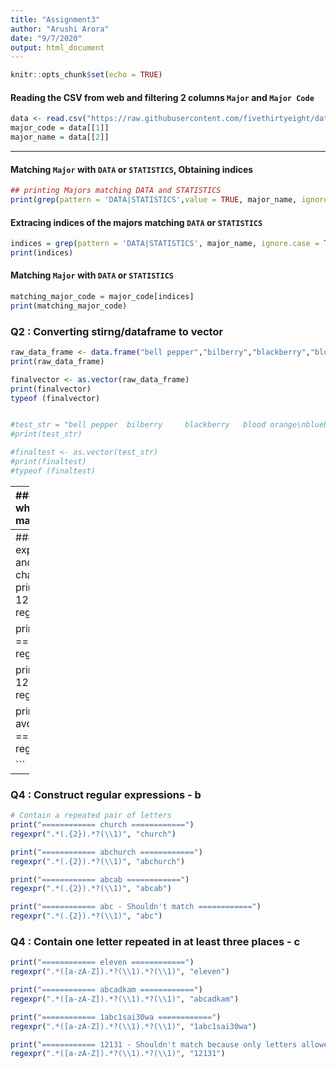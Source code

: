 ```yaml
---
title: "Assignment3"
author: "Arushi Arora"
date: "9/7/2020"
output: html_document
---
```


```r
knitr::opts_chunk$set(echo = TRUE)
```

#### Reading the CSV from web and filtering 2 columns `Major` and `Major Code`
```r
data <- read.csv("https://raw.githubusercontent.com/fivethirtyeight/data/master/college-majors/grad-students.csv")
major_code = data[[1]]
major_name = data[[2]]
```

---

#### Matching `Major` with `DATA` or `STATISTICS`, Obtaining indices
```r
## printing Majors matching DATA and STATISTICS
print(grep(pattern = 'DATA|STATISTICS',value = TRUE, major_name, ignore.case = TRUE))
```

#### Extracing indices of the majors matching `DATA` or `STATISTICS`
```r
indices = grep(pattern = 'DATA|STATISTICS', major_name, ignore.case = TRUE)
print(indices)
```


#### Matching `Major` with `DATA` or `STATISTICS`
```r
matching_major_code = major_code[indices]
print(matching_major_code)
```



### Q2 : Converting stirng/dataframe to vector

```r

raw_data_frame <- data.frame("bell pepper","bilberry","blackberry","blood orange","blueberry","cantaloupe","chili pepper","cloudberry","elderberry","lime","lychee","mulberry","olive","salal berry")
print(raw_data_frame)

finalvector <- as.vector(raw_data_frame)
print(finalvector)
typeof (finalvector)


#test_str = "bell pepper  bilberry     blackberry   blood orange\nblueberry    cantaloupe   chili pepper cloudberry  \nelderberry   lime         lychee       mulberry    \nolive        salal berry"
#print(test_str)

#finaltest <- as.vector(test_str)
#print(finaltest)
#typeof (finaltest)

```

---
### Q3 : Describe, in words, what these expressions will match - a

- (.)\1\1
```r

# Because the R language doesn't interpret single escape, the regex will not match groups, instead will directly compare \1
# Regex Meaning in R
# 	The (.) allows us to create a group of any character except \n
# 	The \1 matches  exactly with '\1'
regexpr("(.)\1\1", "a\1\1") 

# General Regex Meaning
# 	The (.) allows us to create a group of any character except \n
# 	The \1 matches the same text as matched by the first group i.e (.)
# 	The \1 again matches the same text as matched by the first group i.e (.)
# 
# Overall, the string should be have identical characters in a multiple characters
# Possible Solutions (general, not R):
# 	aaa  
# 	aaabbb   => Match 1 : aaa   => Match 2 : bbb

# Testing genral regex in R
regexpr("(.)\1\1", "aaa")   # match.length = -1

```

### Q3 : Describe, in words, what these expressions will match - b
- "(.)(.)\\2\\1"
```r

# Works will in R language with mactching groups

# " => Overall pattern should start with double quotes like ""
#  (.) => Any character except \n -> group1. Also capture 1
#  (.) => Any character except \n -> group2. Also capture 2
#  \\2 => Escaped string, actual \2 -> character that was matched by capture \2
#  \\1 => Escaped string, actual \1 -> character that was matched by capture \1
# " => Overall pattern should end with double quotes like ""

# Examples strings for regex:
# ""abba"", ""1221""

regexpr('"(.)(.)\\2\\1"', '""abba""')   # match.length != -1 i.e match
```

### Q3 : Describe, in words, what these expressions will match - c
- (..)\1
```r
# Because the R language doesn't interprets single escape, the regex will not match groups, instead will directly compare \1

# Regex Meaning
# 	The (..) allows us to create a group of any two character except \n
# Regex Meaning in R
# 	The \1 matches  exactly with '\1'
regexpr("(..)\1", "ab\1")   # match.length != -1 i.e match

# Regex Meaning in General
# 	The \1 matches the same text as matched by the first group i.e the same two characters in first group
regexpr("(..)\1", "abab")   # match.length = -1 (doesn't work with R lang)

# But it work with double escaped characters in R
regexpr("(..)\\1", "abab")  # match.length != -1 i.e match
```

### Q3 : Describe, in words, what these expressions will match - d
- "(.).\\1.\\1"
```r

# "(.).\\1.\\1"
# " => Overall pattern should start with double quotes like ""
# (.) => Any character except \n -> group1. Also capture 1
# .   => Any character
# \\1 => Escaped string, actual \1 -> character that was matched by capture \1
# .   => Any character
# \\1 => Escaped string, actual \1 -> character that was matched by capture \1
# " => Overall pattern should end with double quotes like ""
regexpr('"(.).\\1.\\1"', '""azaba""')   # match.length != -1i.e match
```

---
### Q4 : Construct regular expressions - a
```r

# Start and end with the same character
print("============ 12131 ============")
regexpr("^(.).*\\1$", "12131")

print("============ avcxa ============")
regexpr("^(.).*\\1$", "avcxa")

print("============ $123@$ ============")
regexpr("^(.).*\\1$", "$123@$")

print("============ avcxab - Shouldn't match ============")
regexpr("^(.).*\\1$", "avcxab")

```

---
### Q4 : Construct regular expressions - b
```r

# Contain a repeated pair of letters
print("============ church ============")
regexpr(".*(.{2}).*?(\\1)", "church")

print("============ abchurch ============")
regexpr(".*(.{2}).*?(\\1)", "abchurch")

print("============ abcab ============")
regexpr(".*(.{2}).*?(\\1)", "abcab")

print("============ abc - Shouldn't match ============")
regexpr(".*(.{2}).*?(\\1)", "abc")

```

### Q4 : Contain one letter repeated in at least three places - c
```r
print("============ eleven ============")
regexpr(".*([a-zA-Z]).*?(\\1).*?(\\1)", "eleven")

print("============ abcadkam ============")
regexpr(".*([a-zA-Z]).*?(\\1).*?(\\1)", "abcadkam")

print("============ 1abc1sai30wa ============")
regexpr(".*([a-zA-Z]).*?(\\1).*?(\\1)", "1abc1sai30wa")

print("============ 12131 - Shouldn't match because only letters allowed ============")
regexpr(".*([a-zA-Z]).*?(\\1).*?(\\1)", "12131")


```
